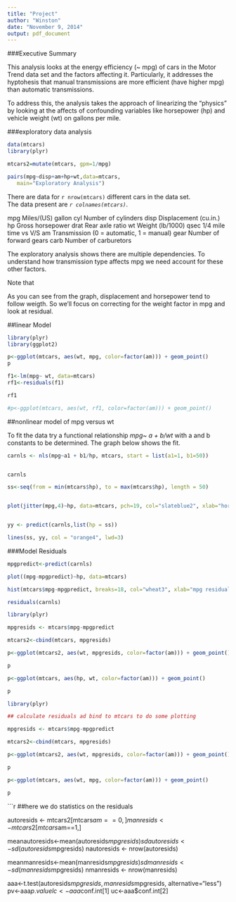```yaml
---
title: "Project"
author: "Winston"
date: "November 9, 2014"
output: pdf_document
---
```


###Executive Summary

This analysis looks at the energy efficiency (~ mpg) of cars in the Motor Trend data set and the factors affecting it. Particularly, it addresses the hyptohesis that manual transmissions are more efficient (have higher mpg) than automatic transmissions. 

To address this, the analysis takes the approach of linearizing the "physics" by looking at the affects of confounding variables like horsepower (hp) and vehicle weight (wt) on gallons per mile. 

###exploratory data analysis

```r
data(mtcars)
library(plyr)

mtcars2=mutate(mtcars, gpm=1/mpg)

pairs(mpg~disp+am+hp+wt,data=mtcars, 
   main="Exploratory Analysis")

```
  

There are data for `r nrow(mtcars)` different cars in the data set.  
The data present are _`r colnames(mtcars)`_.  

mpg	Miles/(US) gallon
cyl	Number of cylinders
disp	Displacement (cu.in.)
hp	Gross horsepower
drat	Rear axle ratio
wt	Weight (lb/1000)
qsec	1/4 mile time
vs	V/S
am	Transmission (0 = automatic, 1 = manual)
gear	Number of forward gears
carb	Number of carburetors

The exploratory analysis shows there are multiple dependencies. To understand how transmission type affects mpg we need account for these other factors. 

Note that 

As you can see from the graph, displacement and horsepower tend to follow weigth. So we'll focus on correcting for the weight factor in mpg and look at residual.

##linear Model


```r
library(plyr)
library(ggplot2)

p<-ggplot(mtcars, aes(wt, mpg, color=factor(am))) + geom_point()
p

f1<-lm(mpg~ wt, data=mtcars)
rf1<-residuals(f1)

rf1

#p<-ggplot(mtcars, aes(wt, rf1, color=factor(am))) + geom_point()

```
 

##nonlinear model of mpg versus wt

To fit the data try a functional relationship _mpg~ a + b/wt_ with a and b constants to be determined. The graph below shows the fit. 

```r


carnls <- nls(mpg~a1 + b1/hp, mtcars, start = list(a1=1, b1=50))


carnls

ss<-seq(from = min(mtcars$hp), to = max(mtcars$hp), length = 50)


plot(jitter(mpg,4)~hp, data=mtcars, pch=19, col="slateblue2", xlab="horsepower", ylab="mpg")


yy <- predict(carnls,list(hp = ss))

lines(ss, yy, col = "orange4", lwd=3)

```

###Model Residuals

```r

mpgpredict<-predict(carnls)

plot((mpg-mpgpredict)~hp, data=mtcars)

hist(mtcars$mpg-mpgpredict, breaks=18, col="wheat3", xlab="mpg residual", main="Histogram of mpg residuals")

residuals(carnls)

```


```r
library(plyr)

mpgresids <- mtcars$mpg-mpgpredict

mtcars2<-cbind(mtcars, mpgresids)

p<-ggplot(mtcars2, aes(wt, mpgresids, color=factor(am))) + geom_point()

p

p<-ggplot(mtcars, aes(hp, wt, color=factor(am))) + geom_point()

p

```


```r
library(plyr)

## calculate residuals ad bind to mtcars to do some plotting

mpgresids <- mtcars$mpg-mpgpredict

mtcars2<-cbind(mtcars, mpgresids)

p<-ggplot(mtcars2, aes(wt, mpgresids, color=factor(am))) + geom_point()

p

p<-ggplot(mtcars, aes(wt, mpg, color=factor(am))) + geom_point()

p

```


```r
##here we do statistics on the residuals


autoresids <- mtcars2[mtcars$am==0,]
manresids <- mtcars2[mtcars$am==1,]

meanautoresids<-mean(autoresids$mpgresids)
sdautoresids<-sd(autoresids$mpgresids)
nautoresids <- nrow(autoresids)

meanmanresids<-mean(manresids$mpgresids)
sdmanresids<-sd(manresids$mpgresids)
nmanresids <- nrow(manresids)


aaa<-t.test(autoresids$mpgresids, manresids$mpgresids, alternative="less")
pv<-aaa$p.value
lc<-aaa$conf.int[1]
uc<-aaa$conf.int[2]

